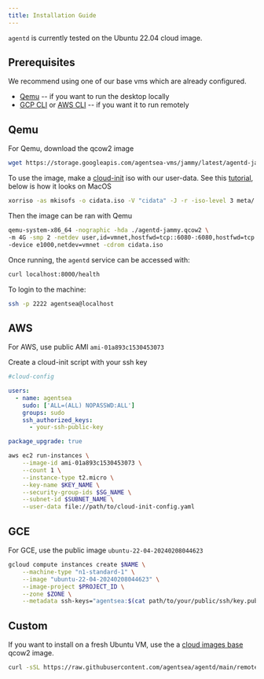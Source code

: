 ```yaml
---
title: Installation Guide
---
```


`agentd` is currently tested on the Ubuntu 22.04 cloud image.

## Prerequisites

We recommend using one of our base vms which are already configured.

- [Qemu](https://www.qemu.org/download/) -- if you want to run the desktop locally
- [GCP CLI](https://cloud.google.com/sdk/docs/install) or [AWS CLI](https://aws.amazon.com/cli/) -- if you want it to run remotely

## Qemu

For Qemu, download the qcow2 image

```bash
wget https://storage.googleapis.com/agentsea-vms/jammy/latest/agentd-jammy.qcow2
```

To use the image, make a [cloud-init](https://cloud-init.io/) iso with our user-data. See this [tutorial](https://cloudinit.readthedocs.io/en/latest/reference/datasources/nocloud.html), below is how it looks on MacOS

```bash
xorriso -as mkisofs -o cidata.iso -V "cidata" -J -r -iso-level 3 meta/
```

Then the image can be ran with Qemu

```bash
qemu-system-x86_64 -nographic -hda ./agentd-jammy.qcow2 \
-m 4G -smp 2 -netdev user,id=vmnet,hostfwd=tcp::6080-:6080,hostfwd=tcp::8000-:8000,hostfwd=tcp::2222-:22 \
-device e1000,netdev=vmnet -cdrom cidata.iso
```

Once running, the `agentd` service can be accessed with:

```bash
curl localhost:8000/health
```   

To login to the machine:

```bash
ssh -p 2222 agentsea@localhost
```   

## AWS

For AWS, use public AMI `ami-01a893c1530453073`   

Create a cloud-init script with your ssh key

```yaml
#cloud-config

users:
  - name: agentsea
    sudo: ['ALL=(ALL) NOPASSWD:ALL']
    groups: sudo
    ssh_authorized_keys:
      - your-ssh-public-key

package_upgrade: true
```

```bash
aws ec2 run-instances \
    --image-id ami-01a893c1530453073 \
    --count 1 \
    --instance-type t2.micro \
    --key-name $KEY_NAME \
    --security-group-ids $SG_NAME \
    --subnet-id $SUBNET_NAME \
    --user-data file://path/to/cloud-init-config.yaml
```

## GCE

For GCE, use the public image `ubuntu-22-04-20240208044623`

```bash
gcloud compute instances create $NAME \
    --machine-type "n1-standard-1" \
    --image "ubuntu-22-04-20240208044623" \
    --image-project $PROJECT_ID \
    --zone $ZONE \
    --metadata ssh-keys="agentsea:$(cat path/to/your/public/ssh/key.pub)"
```

## Custom

If you want to install on a fresh Ubuntu VM, use the a [cloud images base](https://cloud-images.ubuntu.com/jammy/current/) qcow2 image.

```bash
curl -sSL https://raw.githubusercontent.com/agentsea/agentd/main/remote_install.sh | sudo bash
```

